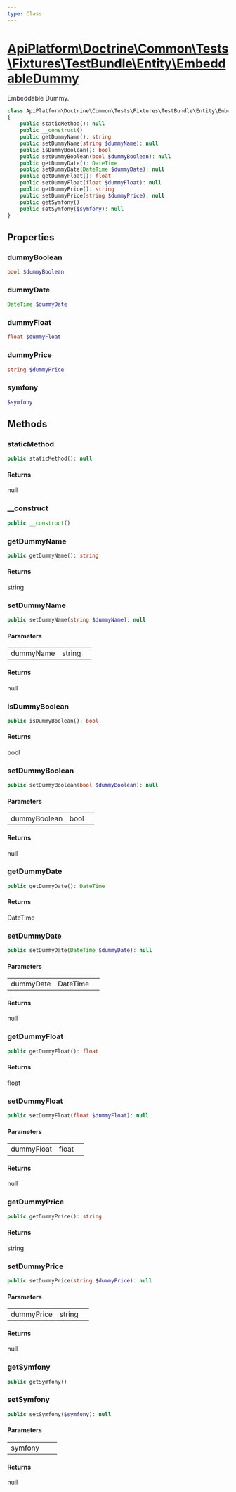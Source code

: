 ```yaml
---
type: Class
---
```


# [ApiPlatform\Doctrine\Common\Tests\Fixtures\TestBundle\Entity\EmbeddableDummy](/docs/vmain/reference/Doctrine/Common/Tests/Fixtures/TestBundle/Entity/EmbeddableDummy)

Embeddable Dummy.


```php
class ApiPlatform\Doctrine\Common\Tests\Fixtures\TestBundle\Entity\EmbeddableDummy
{
    public staticMethod(): null
    public __construct()
    public getDummyName(): string
    public setDummyName(string $dummyName): null
    public isDummyBoolean(): bool
    public setDummyBoolean(bool $dummyBoolean): null
    public getDummyDate(): DateTime
    public setDummyDate(DateTime $dummyDate): null
    public getDummyFloat(): float
    public setDummyFloat(float $dummyFloat): null
    public getDummyPrice(): string
    public setDummyPrice(string $dummyPrice): null
    public getSymfony()
    public setSymfony($symfony): null
}
```
## Properties
### dummyBoolean

```php
bool $dummyBoolean
```



### dummyDate

```php
DateTime $dummyDate
```



### dummyFloat

```php
float $dummyFloat
```



### dummyPrice

```php
string $dummyPrice
```



### symfony

```php
$symfony
```



## Methods

### staticMethod



```php
public staticMethod(): null
```

#### Returns

null

### __construct



```php
public __construct()
```

### getDummyName



```php
public getDummyName(): string
```

#### Returns

string

### setDummyName



```php
public setDummyName(string $dummyName): null
```

#### Parameters

<table><tbody>
<tr><td>dummyName</td><td>string</td><td></td></tr>
</tbody>
</table>

#### Returns

null

### isDummyBoolean



```php
public isDummyBoolean(): bool
```

#### Returns

bool

### setDummyBoolean



```php
public setDummyBoolean(bool $dummyBoolean): null
```

#### Parameters

<table><tbody>
<tr><td>dummyBoolean</td><td>bool</td><td></td></tr>
</tbody>
</table>

#### Returns

null

### getDummyDate



```php
public getDummyDate(): DateTime
```

#### Returns

DateTime

### setDummyDate



```php
public setDummyDate(DateTime $dummyDate): null
```

#### Parameters

<table><tbody>
<tr><td>dummyDate</td><td>DateTime</td><td></td></tr>
</tbody>
</table>

#### Returns

null

### getDummyFloat



```php
public getDummyFloat(): float
```

#### Returns

float

### setDummyFloat



```php
public setDummyFloat(float $dummyFloat): null
```

#### Parameters

<table><tbody>
<tr><td>dummyFloat</td><td>float</td><td></td></tr>
</tbody>
</table>

#### Returns

null

### getDummyPrice



```php
public getDummyPrice(): string
```

#### Returns

string

### setDummyPrice



```php
public setDummyPrice(string $dummyPrice): null
```

#### Parameters

<table><tbody>
<tr><td>dummyPrice</td><td>string</td><td></td></tr>
</tbody>
</table>

#### Returns

null

### getSymfony



```php
public getSymfony()
```

### setSymfony



```php
public setSymfony($symfony): null
```

#### Parameters

<table><tbody>
<tr><td>symfony</td><td></td><td></td></tr>
</tbody>
</table>

#### Returns

null
